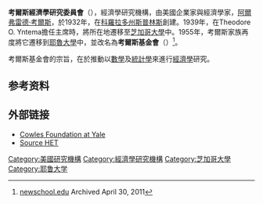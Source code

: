 {{infobox organization
|image =
|size = 120px
|motto = Theory and Measurement
|formation = 1932
|location = [[康涅狄格州|康涅狄格州]][[纽黑文|纽黑文]][[耶鲁大学|耶鲁大学]]
|leader_title = 会长
|leader_name = [[Larry_Samuelson|Larry Samuelson]]
|website = [http://cowles.econ.yale.edu cowles.econ.yale.edu]
}}
'''考爾斯經濟學研究委員會'''（{{lang-en|Cowles Commission for Research in Economics}}），經濟學研究機構，由美國企業家與經濟學家，[[阿爾弗雷德·考爾斯|阿爾弗雷德·考爾斯]]，於1932年，在[[科羅拉多州|科羅拉多州]][[科罗拉多斯普林斯|斯普林斯]]創建。1939年，在Theodore O. Yntema擔任主席時，將所在地遷移至[[芝加哥大學|芝加哥大學]]中。1955年，考爾斯家族再度將它遷移到[[耶魯大學|耶魯大學]]中，並改名為'''考爾斯基金會'''（{{lang-en|Cowles Foundation}}）<ref>[https://web.archive.org/web/20110430143400/http://www.newschool.edu/nssr/het/schools/cowles.htm newschool.edu] Archived April 30, 2011</ref>。

考爾斯基金會的宗旨，在於推動以[[數學|數學]]及[[統計學|統計學]]來進行[[經濟學|經濟學]]研究。

== 参考资料 ==
{{reflist|30em}}

== 外部链接 ==
*[http://cowles.econ.yale.edu/ Cowles Foundation at Yale]
*[https://web.archive.org/web/20060215120014/http://cepa.newschool.edu/het/schools/cowles.htm Source HET]

{{耶鲁大学}}
{{coord|41.313757|-72.92352|type:edu_globe:earth_region:US-CT|display=title}}

{{authority control}}

[[Category:美國研究機構|Category:美國研究機構]]
[[Category:經濟學研究機構|Category:經濟學研究機構]]
[[Category:芝加哥大學|Category:芝加哥大學]]
[[Category:耶鲁大学|Category:耶鲁大学]]